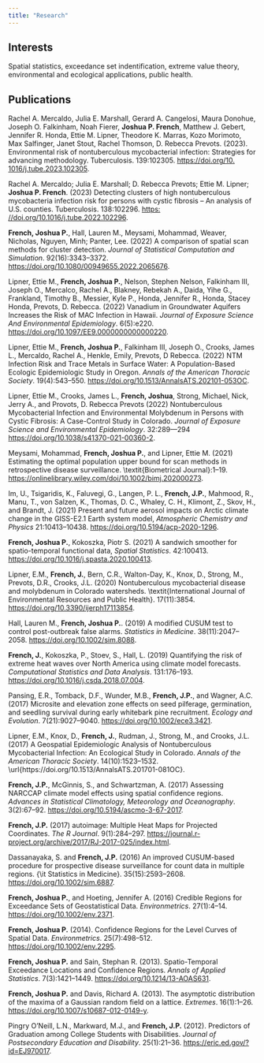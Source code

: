 ```yaml
---
title: "Research"
---
```


## Interests
  
Spatial statistics, exceedance set indentification, extreme value theory, environmental and ecological applications, public health.

## Publications

Rachel A. Mercaldo, Julia E. Marshall, Gerard A. Cangelosi, Maura Donohue, Joseph O.
Falkinham, Noah Fierer, **Joshua P. French**, Matthew J. Gebert, Jennifer R. Honda, Ettie M.
Lipner, Theodore K. Marras, Kozo Morimoto, Max Salfinger, Janet Stout, Rachel Thomson,
D. Rebecca Prevots. (2023). Environmental risk of nontuberculous mycobacterial infection:
Strategies for advancing methodology. Tuberculosis. 139:102305. [https://doi.org/10.
1016/j.tube.2023.102305](https://doi.org/10.
1016/j.tube.2023.102305).

Rachel A. Mercaldo; Julia E. Marshall; D. Rebecca Prevots; Ettie M. Lipner; **Joshua P.
French**. (2023) Detecting clusters of high nontuberculous mycobacteria infection risk for
persons with cystic fibrosis – An analysis of U.S. counties. Tuberculosis. 138:102296. [https:
//doi.org/10.1016/j.tube.2022.102296](https:
//doi.org/10.1016/j.tube.2022.102296).

**French, Joshua P.**, Hall, Lauren M., Meysami, Mohammad, Weaver, Nicholas, Nguyen, Minh; Panter, Lee. (2022) A comparison of spatial scan methods for cluster detection. *Journal of Statistical Computation and Simulation*. 92(16):3343--3372. [https://doi.org/10.1080/00949655.2022.2065676](https://doi.org/10.1080/00949655.2022.2065676).

Lipner, Ettie M., **French, Joshua P.**, Nelson, Stephen Nelson, Falkinham III, Joseph O., Mercalco, Rachel A., Blakney, Rebekah A., Daida, Yihe G., Frankland, Timothy B., Messier, Kyle P., Honda, Jennifer R., Honda, Stacey Honda, Prevots, D. Rebecca. (2022) Vanadium in Groundwater Aquifers Increases the Risk of MAC Infection in Hawaii. *Journal of Exposure Science And Environmental Epidemiology*. 6(5):e220. [https://doi.org/10.1097/EE9.0000000000000220](https://doi.org/10.1097/EE9.0000000000000220).

Lipner, Ettie M., **French, Joshua P.**, Falkinham III, Joseph O., Crooks, James L., Mercaldo, Rachel A., Henkle, Emily, Prevots, D Rebecca. (2022) NTM Infection Risk and Trace Metals in Surface Water: A Population-Based Ecologic Epidemiologic Study in Oregon. *Annals of the American Thoracic Society*. 19(4):543--550. [https://doi.org/10.1513/AnnalsATS.202101-053OC](https://doi.org/10.1513/AnnalsATS.202101-053OC).

Lipner, Ettie M., Crooks, James L., **French, Joshua**, Strong, Michael, Nick, Jerry A., and Provots, D. Rebecca Prevots (2022) Nontuberculous Mycobacterial Infection and Environmental Molybdenum in Persons with Cystic Fibrosis: A Case-Control Study in Colorado. *Journal of Exposure Science and Environmental Epidemiology*. 32:289---294 [https://doi.org/10.1038/s41370-021-00360-2](https://doi.org/10.1038/s41370-021-00360-2).

Meysami, Mohammad, **French, Joshua P.**, and Lipner, Ettie M. (2021) Estimating the optimal population upper bound for scan methods in retrospective disease surveillance. \\textit{Biometrical Journal}:1--19. [https://onlinelibrary.wiley.com/doi/10.1002/bimj.202000273](https://onlinelibrary.wiley.com/doi/10.1002/bimj.202000273).

Im, U., Tsigaridis, K., Faluvegi, G., Langen, P. L., **French, J.P.**, Mahmood, R., Manu, T., von Salzen, K., Thomas, D. C., Whaley, C. H., Klimont, Z., Skov, H., and Brandt, J. (2021) Present and future aerosol impacts on Arctic climate change in the GISS-E2.1 Earth system model, *Atmospheric Chemistry and Physics* 21:10413--10438. [https://doi.org/10.5194/acp-2020-1296](https://doi.org/10.5194/acp-2020-1296).

**French, Joshua P.**, Kokoszka, Piotr S. (2021) A sandwich smoother for spatio-temporal functional data, *Spatial Statistics*. 42:100413. [https://doi.org/10.1016/j.spasta.2020.100413](https://doi.org/10.1016/j.spasta.2020.100413).

Lipner, E.M., **French, J.**, Bern, C.R., Walton-Day, K., Knox, D., Strong, M., Prevots, D.R., Crooks, J.L. (2020) Nontuberculous mycobacterial disease and molybdenum in Colorado watersheds. \\textit{International Journal of Environmental Resources and Public Health}. 17(11):3854. [https://doi.org/10.3390/ijerph17113854](https://doi.org/10.3390/ijerph17113854).

Hall, Lauren M., **French, Joshua P.**. (2019) A modified CUSUM test to control post-outbreak false alarms. *Statistics in Medicine*. 38(11):2047--2058. [https://doi.org/10.1002/sim.8088](https://doi.org/10.1002/sim.8088).

**French, J.**, Kokoszka, P., Stoev, S., Hall, L. (2019) Quantifying the risk of extreme heat waves over North America using climate model forecasts. *Computational Statistics and Data Analysis*. 131:176--193. [https://doi.org/10.1016/j.csda.2018.07.004](https://doi.org/10.1016/j.csda.2018.07.004).

Pansing, E.R., Tomback, D.F., Wunder, M.B., **French, J.P.**, and Wagner, A.C. (2017) Microsite and elevation zone effects on seed pilferage, germination, and seedling survival during early whitebark pine recruitment. *Ecology and Evolution*. 7(21):9027--9040. [https://doi.org/10.1002/ece3.3421](https://doi.org/10.1002/ece3.3421).

Lipner, E.M., Knox, D., **French, J.**, Rudman, J., Strong, M., and Crooks, J.L. (2017) A Geospatial Epidemiologic Analysis of Nontuberculous Mycobacterial Infection: An Ecological Study in Colorado. *Annals of the American Thoracic Society*. 14(10):1523--1532. \\url{https://doi.org/10.1513/AnnalsATS.201701-081OC}.

**French, J.P.**, McGinnis, S., and Schwartzman, A. (2017) Assessing NARCCAP climate model effects using spatial confidence regions. *Advances in Statistical Climatology, Meteorology and Oceanography*. 3(2):67--92. [https://doi.org/10.5194/ascmo-3-67-2017](https://doi.org/10.5194/ascmo-3-67-2017).

**French, J.P.** (2017) autoimage: Multiple Heat Maps for Projected Coordinates. *The R Journal*. 9(1):284--297. [https://journal.r-project.org/archive/2017/RJ-2017-025/index.html](https://journal.r-project.org/archive/2017/RJ-2017-025/index.html).

Dassanayaka, S. and **French, J.P.** (2016) An improved CUSUM-based procedure for prospective disease surveillance for count data in multiple regions. {\\it Statistics in Medicine}. 35(15):2593--2608. [https://doi.org/10.1002/sim.6887](https://doi.org/10.1002/sim.6887).

**French, Joshua P.**, and Hoeting, Jennifer A. (2016) Credible Regions for Exceedance Sets of Geostatistical Data. *Environmetrics*. 27(1):4--14. [https://doi.org/10.1002/env.2371](https://doi.org/10.1002/env.2371).

**French, Joshua P.** (2014). Confidence Regions for the Level Curves of Spatial Data. *Environmetrics*. 25(7):498--512. [https://doi.org/10.1002/env.2295](https://doi.org/10.1002/env.2295).

**French, Joshua P.** and Sain, Stephan R. (2013). Spatio-Temporal Exceedance Locations and Confidence Regions. *Annals of Applied Statistics*. 7(3):1421--1449. [https://doi.org/10.1214/13-AOAS631](https://doi.org/10.1214/13-AOAS631).

**French, Joshua P.** and Davis, Richard A. (2013). The asymptotic distribution of the maxima of a Gaussian random field on a lattice. *Extremes*. 16(1):1--26. [https://doi.org/10.1007/s10687-012-0149-y](https://doi.org/10.1007/s10687-012-0149-y).

Pingry O'Neill, L.N., Markward, M.J., and **French, J.P.** (2012). Predictors of Graduation among College Students with Disabilities. *Journal of Postsecondary Education and Disability*. 25(1):21--36. [https://eric.ed.gov/?id=EJ970017](https://eric.ed.gov/?id=EJ970017).
